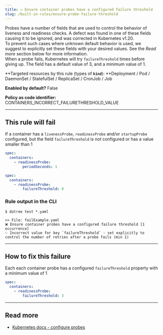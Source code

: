```yaml
---
title: ☑️ Ensure container probes have a configured failure threshold
slug: /built-in-rules/ensure-probe-failure-threshold
---
```


Probes have a number of fields that are used to control the behavior of liveness and readiness checks. A defect was found in one of these fields causing it to be ignored, and was corrected in Kubernetes v1.20.  
To prevent such cases where unknown default behavior is used, we suggest to explicitly set these fields with your desired values. See the *Read more* section below for more information.  
When a probe fails, Kubernetes will try `failureThreshold` times before giving up. The field has a default value of 3, and a minimum value of 1.

**Targeted resources by this rule (types of **`kind`**): **Deployment / Pod / DaemonSet / StatefulSet / ReplicaSet / CronJob / Job

**Enabled by default?** False

**Policy as code identifier:** CONTAINERS_INCORRECT_FAILURETHRESHOLD_VALUE

---

## This rule will fail

If a container has a `livenessProbe`, `readinessProbe` and/or `startupProbe` configured, but the field `failureThreshold` is not configured or has a value smaller than 1

```yaml
spec:
  containers:
    - readinessProbe:
        periodSeconds: 1
```
```yaml
spec:
  containers:
    - readinessProbe:
        failureThreshold: 0
```

### Rule output in the CLI

```terminal
$ datree test *.yaml

>> File: failExample.yaml
❌ Ensure container probes have a configured failure threshold [1 occurrence]
💡 Incorrect value for key `failureThreshold` - set explicitly to control the number of retries after a probe fails (min 1)
```

---

## How to fix this failure

Each each container probe has a configured `failureThreshold` property with a minimum value of 1

```yaml
spec:
  containers:
    - readinessProbe:
        failureThreshold: 3
```

---

## Read more

- [Kubernetes docs - configure probes](https://kubernetes.io/docs/tasks/configure-pod-container/configure-liveness-readiness-startup-probes/#configure-probes)